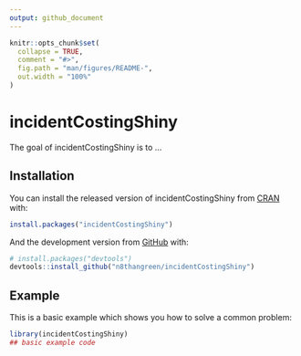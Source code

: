 ```yaml
---
output: github_document
---
```


<!-- README.md is generated from README.Rmd. Please edit that file -->

```r
knitr::opts_chunk$set(
  collapse = TRUE,
  comment = "#>",
  fig.path = "man/figures/README-",
  out.width = "100%"
)
```

# incidentCostingShiny

<!-- badges: start -->
<!-- badges: end -->

The goal of incidentCostingShiny is to ...

## Installation

You can install the released version of incidentCostingShiny from [CRAN](https://CRAN.R-project.org) with:

``` r
install.packages("incidentCostingShiny")
```

And the development version from [GitHub](https://github.com/) with:

``` r
# install.packages("devtools")
devtools::install_github("n8thangreen/incidentCostingShiny")
```
## Example

This is a basic example which shows you how to solve a common problem:

```r
library(incidentCostingShiny)
## basic example code
```


